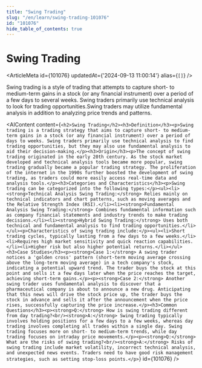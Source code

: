 ```yaml
---
title: "Swing Trading"
slug: "/en/learn/swing-trading-101076"
id: "101076"
hide_table_of_contents: true
---
```



# Swing Trading

<ArticleMeta id={101076} updatedAt={'2024-09-13 11:00:14'} alias={`[]`} />
<div className='border-solid border-b border-t-0 my-4 border-[var(--ifm-color-gray-300)]' />

Swing trading is a style of trading that attempts to capture short- to medium-term gains in a stock (or any financial instrument) over a period of a few days to several weeks. Swing traders primarily use technical analysis to look for trading opportunities.Swing traders may utilize fundamental analysis in addition to analyzing price trends and patterns.

<AIContent content={`<h2>Swing Trading</h2><h3>Definition</h3><p>Swing trading is a trading strategy that aims to capture short- to medium-term gains in a stock (or any financial instrument) over a period of days to weeks. Swing traders primarily use technical analysis to find trading opportunities, but they may also use fundamental analysis to aid their decision-making.</p><h3>Origin</h3><p>The concept of swing trading originated in the early 20th century. As the stock market developed and technical analysis tools became more popular, swing trading gradually became a popular trading strategy. The proliferation of the internet in the 1990s further boosted the development of swing trading, as traders could more easily access real-time data and analysis tools.</p><h3>Categories and Characteristics</h3><p>Swing trading can be categorized into the following types:</p><ul><li><strong>Technical Analysis Swing Trading:</strong> Relies mainly on technical indicators and chart patterns, such as moving averages and the Relative Strength Index (RSI).</li><li><strong>Fundamental Analysis Swing Trading:</strong> Combines fundamental information such as company financial statements and industry trends to make trading decisions.</li><li><strong>Hybrid Swing Trading:</strong> Uses both technical and fundamental analysis to find trading opportunities.</li></ul><p>Characteristics of swing trading include:</p><ul><li>Short trading cycles, typically lasting from a few days to a few weeks.</li><li>Requires high market sensitivity and quick reaction capabilities.</li><li>Higher risk but also higher potential returns.</li></ul><h3>Case Studies</h3><p><strong>Case 1:</strong> A swing trader notices a 'golden cross' pattern (short-term moving average crossing above the long-term moving average) in a tech company's stock, indicating a potential upward trend. The trader buys the stock at this point and sells it a few days later when the price reaches the target, achieving short-term gains.</p><p><strong>Case 2:</strong> Another swing trader uses fundamental analysis to discover that a pharmaceutical company is about to announce a new drug. Anticipating that this news will drive the stock price up, the trader buys the stock in advance and sells it after the announcement when the price rises, successfully capturing the price increase.</p><h3>Common Questions</h3><p><strong>Q:</strong> How is swing trading different from day trading?<br/><strong>A:</strong> Swing trading typically involves holding positions for a few days to a few weeks, whereas day trading involves completing all trades within a single day. Swing trading focuses more on short- to medium-term trends, while day trading focuses on intraday price movements.</p><p><strong>Q:</strong> What are the risks of swing trading?<br/><strong>A:</strong> Risks of swing trading include market volatility, incorrect technical analysis, and unexpected news events. Traders need to have good risk management strategies, such as setting stop-loss points.</p>`} id={101076} />
